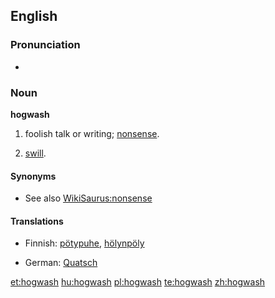 ==English==

===Pronunciation===
* {{audio|en-us-hogwash.ogg|Audio (US)}}

===Noun===
'''hogwash'''

# {{slang}} foolish talk or writing; [[nonsense]].
# [[swill]].

====Synonyms====
* See also [[WikiSaurus:nonsense]]

====Translations====
{{trans-top|nonsense}}
* Finnish: [[pötypuhe]], [[hölynpöly]]
{{trans-mid}}
* German: [[Quatsch]] {{m}}
{{trans-bottom}}

[[et:hogwash]]
[[hu:hogwash]]
[[pl:hogwash]]
[[te:hogwash]]
[[zh:hogwash]]
